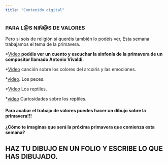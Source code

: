 ```yaml
---
title: "Contenido digital"
---
```


### PARA L@S NIÑ@S DE VALORES
Pero si sois de religión si queréis también lo podéis ver, Esta semana trabajamos el tema de la primavera.

*[Video](https://youtu.be/kwCnBYs2QvA)
**podéis ver un cuento y escuchar la sinfonía de la primavera de un compositor llamado Antonio Vivaldi.**

*[Video](https://youtu.be/65uVBc6YKmQ)
canción sobre los colores del arcoíris y las emociones.


*[video](https://www.youtube.com/watch?v=amQj26jhgwU).
Los peces.

*[Video](https://www.youtube.com/watch?v=wX5gL-sgr80)
Los reptiles.

*[video](https://www.youtube.com/watch?v=kkIHO5ttwH4)
Curiosidades sobre los reptiles.



#### Para acabar el trabajo de valores puedes hacer un dibujo sobre la primavera!!!
 
**¿Cómo te imaginas que será la próxima primavera que comienza esta semana? **

## HAZ TU DIBUJO EN UN FOLIO Y ESCRIBE LO QUE HAS DIBUJADO. 
